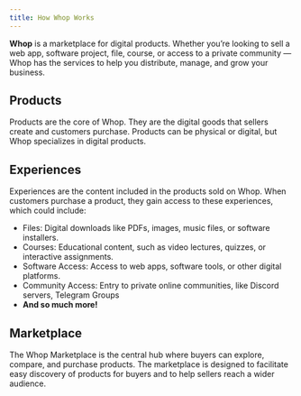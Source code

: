 ```yaml
---
title: How Whop Works
---
```


**Whop** is a marketplace for digital products. Whether you’re looking to sell a web app, software project, file, course, or access to a private community — Whop has the services to help you distribute, manage, and grow your business.

## Products

Products are the core of Whop. They are the digital goods that sellers create and customers purchase. Products can be physical or digital, but Whop specializes in digital products.

## Experiences

Experiences are the content included in the products sold on Whop. When customers purchase a product, they gain access to these experiences, which could include:

- Files: Digital downloads like PDFs, images, music files, or software installers.
- Courses: Educational content, such as video lectures, quizzes, or interactive assignments.
- Software Access: Access to web apps, software tools, or other digital platforms.
- Community Access: Entry to private online communities, like Discord servers, Telegram Groups
- **And so much more!**

## Marketplace

The Whop Marketplace is the central hub where buyers can explore, compare, and purchase products. The marketplace is designed to facilitate easy discovery of products for buyers and to help sellers reach a wider audience.
